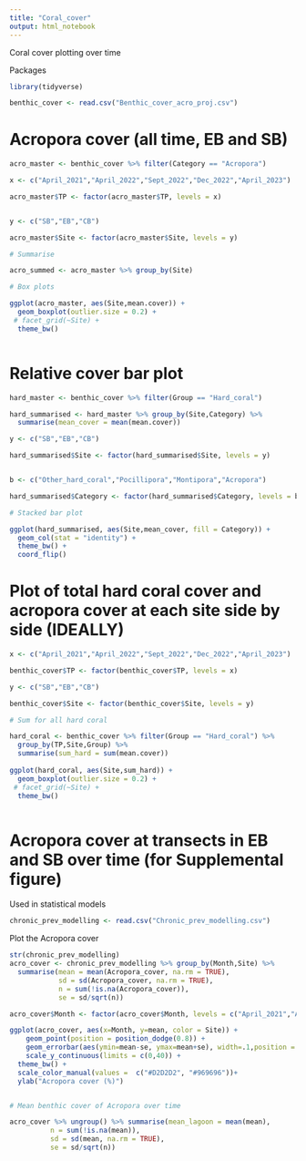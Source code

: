 ```yaml
---
title: "Coral_cover"
output: html_notebook
---
```


Coral cover plotting over time 

Packages 
```r
library(tidyverse)
```


```r

benthic_cover <- read.csv("Benthic_cover_acro_proj.csv")


```

# Acropora cover (all time, EB and SB)

```r

acro_master <- benthic_cover %>% filter(Category == "Acropora")

x <- c("April_2021","April_2022","Sept_2022","Dec_2022","April_2023")

acro_master$TP <- factor(acro_master$TP, levels = x)


y <- c("SB","EB","CB")

acro_master$Site <- factor(acro_master$Site, levels = y)

# Summarise 

acro_summed <- acro_master %>% group_by(Site)

# Box plots 

ggplot(acro_master, aes(Site,mean.cover)) +
  geom_boxplot(outlier.size = 0.2) +
 # facet_grid(~Site) +
  theme_bw()



```

# Relative cover bar plot 

```r
hard_master <- benthic_cover %>% filter(Group == "Hard_coral")

hard_summarised <- hard_master %>% group_by(Site,Category) %>%
  summarise(mean_cover = mean(mean.cover))

y <- c("SB","EB","CB")

hard_summarised$Site <- factor(hard_summarised$Site, levels = y)


b <- c("Other_hard_coral","Pocillipora","Montipora","Acropora")

hard_summarised$Category <- factor(hard_summarised$Category, levels = b)

# Stacked bar plot

ggplot(hard_summarised, aes(Site,mean_cover, fill = Category)) +
  geom_col(stat = "identity") +
  theme_bw() +
  coord_flip()

```

# Plot of total hard coral cover and acropora cover at each site side by side (IDEALLY)

```r


x <- c("April_2021","April_2022","Sept_2022","Dec_2022","April_2023")

benthic_cover$TP <- factor(benthic_cover$TP, levels = x)

y <- c("SB","EB","CB")

benthic_cover$Site <- factor(benthic_cover$Site, levels = y)

# Sum for all hard coral 

hard_coral <- benthic_cover %>% filter(Group == "Hard_coral") %>%
  group_by(TP,Site,Group) %>% 
  summarise(sum_hard = sum(mean.cover))
  
ggplot(hard_coral, aes(Site,sum_hard)) +
  geom_boxplot(outlier.size = 0.2) +
 # facet_grid(~Site) +
  theme_bw()



```


# Acropora cover at transects in EB and SB over time (for Supplemental figure)
Used in statistical models 

```r
chronic_prev_modelling <- read.csv("Chronic_prev_modelling.csv")
```

Plot the Acropora cover 

```r
str(chronic_prev_modelling)
acro_cover <- chronic_prev_modelling %>% group_by(Month,Site) %>%
  summarise(mean = mean(Acropora_cover, na.rm = TRUE),
            sd = sd(Acropora_cover, na.rm = TRUE),
            n = sum(!is.na(Acropora_cover)),
            se = sd/sqrt(n))

acro_cover$Month <- factor(acro_cover$Month, levels = c("April_2021","April_2022","Sept_2022","Dec_2022","April_2023"))

ggplot(acro_cover, aes(x=Month, y=mean, color = Site)) + 
    geom_point(position = position_dodge(0.8)) +
    geom_errorbar(aes(ymin=mean-se, ymax=mean+se), width=.1,position = position_dodge(0.8)) +
    scale_y_continuous(limits = c(0,40)) +
  theme_bw() +
  scale_color_manual(values =  c("#D2D2D2", "#969696"))+
  ylab("Acropora cover (%)")


# Mean benthic cover of Acropora over time 

acro_cover %>% ungroup() %>% summarise(mean_lagoon = mean(mean),
          n = sum(!is.na(mean)),
          sd = sd(mean, na.rm = TRUE),
          se = sd/sqrt(n))


```




